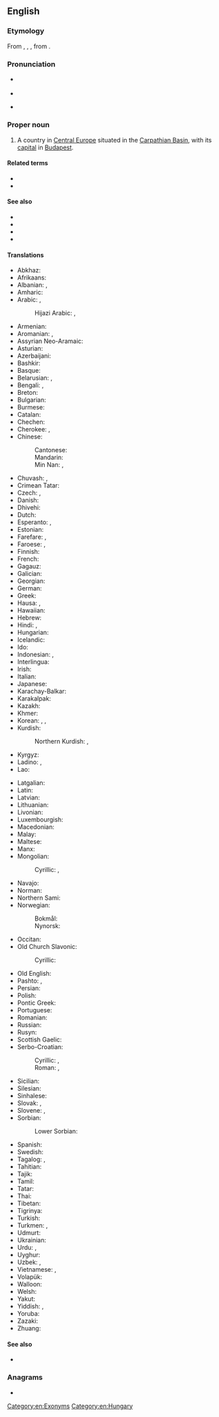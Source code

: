 ==English==

===Etymology===
From {{inh|en|enm|Hungary}}, {{m|enm|Hungrye}}, {{m|enm|Hungry}}, from {{der|en|ML.|Hungaria}}.

===Pronunciation===
* {{a|UK|US}} {{IPA|en|/ˈhʌŋ.ɡəɹ.i/}}
* {{audio|en|en-us-Hungary.ogg|Audio (US)}}
* {{homophones|en|hungry}} {{qualifier|in some accents}}

===Proper noun===
{{wikipedia}}
{{en-proper noun}}

# A country in [[Central Europe]] situated in the [[Carpathian Basin]], with its [[capital]] in [[Budapest]].

====Related terms====
* {{l|en|Hungarian}}
* {{l|en|Hungarland}}

====See also====
* {{l|en|Hungarian People's Republic}}
* {{l|en|Hungarian Republic}}
* {{l|en|Kingdom of Hungary}}
* {{l|en|Principality of Hungary}}

====Translations====
{{trans-top|the country}}
* Abkhaz: {{t|ab|Мадиартәыла}}
* Afrikaans: {{t|af|Hongarye}}
* Albanian: {{t|sq|Hungari|f}} {{qualifier|indefinite}}, {{t+|sq|Hungaria|f}} {{qualifier|definite}}
* Amharic: {{t|am|ሀንጋሪ}}
* Arabic: {{t|ar|الْمَجَر|m}}, {{t|ar|هُنْغَارِيَا|f}}
*: Hijazi Arabic: {{t|acw|هنقاريا|f|tr=hangārya}}, {{t|acw|المجر|f|tr=al-majar}}
* Armenian: {{t|hy|Հունգարիա}}
* Aromanian: {{t|rup|Ungãrii|f}} {{qualifier|indefinite}}, {{t|rup|Ungãria|f}} {{qualifier|definite}}
* Assyrian Neo-Aramaic: {{t|aii|ܡܲܓܲܪ|tr=magar|f}}
* Asturian: {{t+|ast|Hungría}}
* Azerbaijani: {{t+|az|Macarıstan}}
* Bashkir: {{t|ba|Венгрия|sc=Cyrl}}
* Basque: {{t+|eu|Hungaria}}
* Belarusian: {{t|be|Ве́нгрыя|f}}, {{t|be|Вуго́ршчына|f}}
* Bengali: {{t+|bn|হাঙ্গেরি}}, {{t|bn|মজারিস্তান}}
* Breton: {{t|br|Hungaria}}
* Bulgarian: {{t+|bg|Унга́рия|f}}
* Burmese: {{t|my|ဟန်ဂေရီ}}
* Catalan: {{t+|ca|Hongria|f}}
* Chechen: {{t|ce|Мажарчоь}}
* Cherokee: {{t|chr|ᎲᎦᎵᏱ|tr=hvgaliyi}}, {{t|chr|ᎲᏂᎦᎵ|tr=hvnigali}}
* Chinese:
*: Cantonese: {{t|yue|匈牙利|tr=hung1 ngaa4 lei6}}
*: Mandarin: {{t+|cmn|匈牙利|tr=Xiōngyálì}}
*: Min Nan: {{t|nan|洪牙利|tr=Hông-gâ-lī}}, {{t|nan|匈牙利|tr=Hiong-gâ-lī}}
* Chuvash: {{t|cv|Венгри}}, {{t|cv|Хункӑри}}
* Crimean Tatar: {{t|crh|Macaristan}}
* Czech: {{t+|cs|Maďarsko|n}}, {{t+|cs|Uhry|p}} {{qualifier|before 1918}}
* Danish: {{t+|da|Ungarn|n}}
* Dhivehi: {{t+|dv|ހަންގޭރީ}}
* Dutch: {{t+|nl|Hongarije|n}}
* Esperanto: {{t+|eo|Hungario}}, {{t+|eo|Hungarujo}}
* Estonian: {{t+|et|Ungari}}
* Farefare: {{t|gur|Ungarigo}}, {{t|gur|Madjargɔ}}
* Faroese: {{t|fo|Ungarn}}, {{qualifier|historically}} {{t|fo|Húnaland|n}}
* Finnish: {{t+|fi|Unkari}}
* French: {{t+|fr|Hongrie|f}}
* Gagauz: {{t|gag|Vengriya}}
* Galician: {{t+|gl|Hungría|f}}
* Georgian: {{t+|ka|უნგრეთი}}
* German: {{t+|de|Ungarn|n}}
* Greek: {{t+|el|Ουγγαρία|f}}
* Hausa: {{t|ha|Hungariya}}, {{t|ha|Hungari}}
* Hawaiian: {{t|haw|Hunakalia}}
* Hebrew: {{t+|he|הוּנְגַּרְיָה|f|tr=hungarya}}
* Hindi: {{t|hi|मजारिस्तान}}, {{t+|hi|हंगरी}}
* Hungarian: {{t+|hu|Magyarország}}
* Icelandic: {{t+|is|Ungverjaland|n}}
* Ido: {{t+|io|Hungaria}}
* Indonesian: {{t+|id|Hongaria}}, {{t|id|Hungaria}}
* Interlingua: {{t|ia|Hungaria}}
* Irish: {{t|ga|Ungáir|f|alt=An Ungáir}}
* Italian: {{t+|it|Ungheria|f}}
* Japanese: {{t+|ja|ハンガリー|tr=Hangarī}}
* Karachay-Balkar: {{t|krc|Маджар}}
* Karakalpak: {{t|kaa|Vengriya}}
* Kazakh: {{t|kk|Мажарстан}}
* Khmer: {{t|km|ហុងគ្រី}}
* Korean: {{t+|ko|^헝가리}}, {{t+|ko|^마쟈르}} {{qualifier|North Korea}}, {{t+|ko|^웽그리아}} {{qualifier|Yanbian}}
* Kurdish:
*: Northern Kurdish: {{t+|kmr|Mecaristan}}, {{t+|kmr|Hungarya}}
* Kyrgyz: {{t|ky|Венгрия}}
* Ladino: {{t|lad|Madjaristan}}, {{t|lad|Ungaria}}
* Lao: {{t+|lo|ຮົງກາລີ}}
{{trans-mid}}
* Latgalian: {{t|ltg|Vengreja|f}}
* Latin: {{t|la|Hungaria|f}}
* Latvian: {{t|lv|Ungārija|f}}
* Lithuanian: {{t+|lt|Vengrija|f}}
* Livonian: {{t|liv|Ungārmō}}
* Luxembourgish: {{t+|lb|Ungarn|n}}
* Macedonian: {{t+|mk|Унгарија|f}}
* Malay: {{t|ms|Hungary}}
* Maltese: {{t|mt|Ungerija|alt=l-Ungerija}}
* Manx: {{t|gv|Ungaar|f|alt=Yn Ungaar}}
* Mongolian:
*: Cyrillic: {{t|mn|Унгар}}, {{t|mn|Мажаар}}
* Navajo: {{t|nv|Azeedíchʼííʼ Dineʼé Bikéyah}}
* Norman: {{t|nrf|Hongrie|f}}
* Northern Sami: {{t|se|Ungár}}
* Norwegian:
*: Bokmål: {{t+|nb|Ungarn|n}}
*: Nynorsk: {{t+|nn|Ungarn|n}}
* Occitan: {{t+|oc|Ongria|f}}
* Old Church Slavonic:
*: Cyrillic: {{t|cu|Ѫгри|p}}
* Old English: {{t|ang|Ungerland|n}}
* Pashto: {{t|ps|مجارستان|m|tr=maǰārestān}}, {{t|ps|هنګري|f|tr=hangarí}}
* Persian: {{t+|fa|مجارستان|tr=majârestân}}
* Polish: {{t+|pl|Węgry|p}}
* Pontic Greek: {{t|pnt|Ουγγαρία}}
* Portuguese: {{t+|pt|Hungria|f}}
* Romanian: {{t+|ro|Ungaria|f}}
* Russian: {{t+|ru|Ве́нгрия|f}}
* Rusyn: {{t|rue|Мадярьско|f}}
* Scottish Gaelic: {{t|gd|[[Ungair|an Ungair]]}}
* Serbo-Croatian:
*: Cyrillic: {{t|sh|Ма̏ђарска|f}}, {{t|sh|Ма̏џарска|f}}
*: Roman: {{t+|sh|Mȁđarskā|f}}, {{t+|sh|Mȁdžarskā|f}}
* Sicilian: {{t|scn|Unghirìa|f}}
* Silesian: {{t|szl|Madźary|p}}
* Sinhalese: {{t|si|හන්ගේරියාව}}
* Slovak: {{t|sk|Maďarsko|n}}, {{t+|sk|Uhorsko|n}} {{qualifier|before 1918}}
* Slovene: {{t+|sl|Madžárska|f}}, {{qualifier|historical}} {{t|sl|Ógrska|f}}
* Sorbian:
*: Lower Sorbian: {{t|dsb|Hungorska|f}}
* Spanish: {{t+|es|Hungría|f}}
* Swedish: {{t+|sv|Ungern|n}}
* Tagalog: {{t|tl|Ungriya}}, {{t|tl|Unggarya}}
* Tahitian: {{t|ty|Honoretia}}
* Tajik: {{t|tg|Маҷористон}}
* Tamil: {{t|ta|அங்கேரி}}
* Tatar: {{t|tt|Венгрия}}
* Thai: {{t+|th|ฮังการี}}
* Tibetan: {{t|bo|ཧུང་གྷ་རི}}
* Tigrinya: {{t|ti|ሀንጋሪ}}
* Turkish: {{t+|tr|Macaristan}}
* Turkmen: {{t|tk|Majarystan}}, {{t|tk|Wengriýa}}
* Udmurt: {{t|udm|Венгрия}}
* Ukrainian: {{t+|uk|Уго́рщина|f}}
* Urdu: {{t|ur|مجارستان|tr=majāristān}}, {{t|ur|ہنگری|tr=haṅgarī}}
* Uyghur: {{t|ug|ۋېنگرىيە}}
* Uzbek: {{t+|uz|Mojariston}}, {{t|uz|Vengriya}}
* Vietnamese: {{t|vi|Hung-ga-ri}}, {{t|vi|Hung Gia Lợi}}
* Volapük: {{t+|vo|Macarän}}
* Walloon: {{t+|wa|Hongreye|f}}
* Welsh: {{t+|cy|Hwngari}}
* Yakut: {{t|sah|Мадьаар Сирэ}}
* Yiddish: {{t|yi|אונגאַרן|n}}, {{t|yi|אונגערן|n}}
* Yoruba: {{t|yo|Hungari}}
* Zazaki: {{qualifier|Southern Zazaki}} {{t|zza|Macarıstan}}
* Zhuang: {{t|za|Yunghyazli}}
{{trans-bottom}}

====See also====
* {{list:countries of Europe/en}}{{topics|en|Countries in Europe}}

===Anagrams===
* {{anagrams|en|a=aghnruy|ahungry}}

[[Category:en:Exonyms]]
[[Category:en:Hungary]]